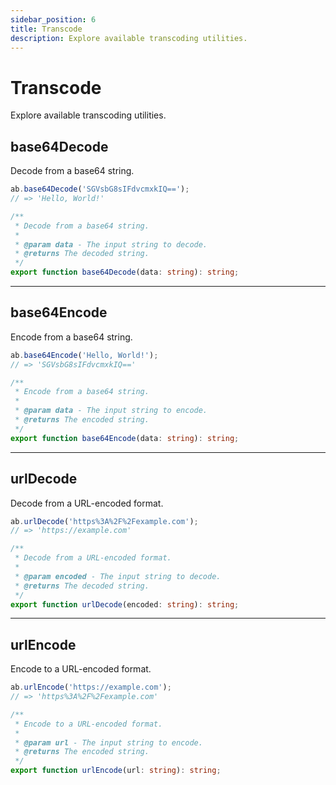 ```yaml
---
sidebar_position: 6
title: Transcode
description: Explore available transcoding utilities.
---
```


# Transcode

Explore available transcoding utilities.

## base64Decode

Decode from a base64 string.

```js
ab.base64Decode('SGVsbG8sIFdvcmxkIQ==');
// => 'Hello, World!'
```

```ts
/**
 * Decode from a base64 string.
 * 
 * @param data - The input string to decode.
 * @returns The decoded string.
 */
export function base64Decode(data: string): string;
```

---

## base64Encode

Encode from a base64 string.

```js
ab.base64Encode('Hello, World!');
// => 'SGVsbG8sIFdvcmxkIQ=='
```

```ts
/**
 * Encode from a base64 string.
 * 
 * @param data - The input string to encode.
 * @returns The encoded string.
 */
export function base64Encode(data: string): string;
```

---

## urlDecode

Decode from a URL-encoded format.

```js
ab.urlDecode('https%3A%2F%2Fexample.com');
// => 'https://example.com'
```

```ts
/**
 * Decode from a URL-encoded format.
 * 
 * @param encoded - The input string to decode.
 * @returns The decoded string.
 */
export function urlDecode(encoded: string): string;
```

---

## urlEncode

Encode to a URL-encoded format.

```js
ab.urlEncode('https://example.com');
// => 'https%3A%2F%2Fexample.com'
```

```ts
/**
 * Encode to a URL-encoded format.
 * 
 * @param url - The input string to encode.
 * @returns The encoded string.
 */
export function urlEncode(url: string): string;
```

